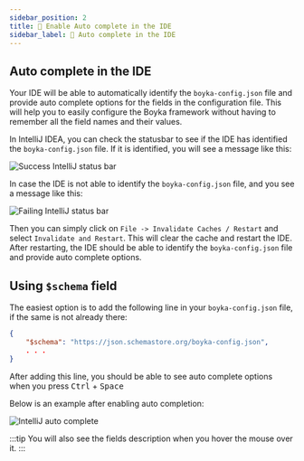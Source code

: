```yaml
---
sidebar_position: 2
title: 🤖 Enable Auto complete in the IDE
sidebar_label: 🤖 Auto complete in the IDE
---
```


## Auto complete in the IDE

Your IDE will be able to automatically identify the `boyka-config.json` file and provide auto complete options for the fields in the configuration file. This will help you to easily configure the Boyka framework without having to remember all the field names and their values.

In IntelliJ IDEA, you can check the statusbar to see if the IDE has identified the `boyka-config.json` file. If it is identified, you will see a message like this:

![Success IntelliJ status bar](/img/docs/framework-docs/guides/config/auto-complete-status.png)

In case the IDE is not able to identify the `boyka-config.json` file, and you see a message like this:

![Failing IntelliJ status bar](/img/docs/framework-docs/guides/config/auto-complete-status-error.png)

Then you can simply click on `File -> Invalidate Caches / Restart` and select `Invalidate and Restart`. This will clear the cache and restart the IDE. After restarting, the IDE should be able to identify the `boyka-config.json` file and provide auto complete options.

## Using `$schema` field

The easiest option is to add the following line in your `boyka-config.json` file, if the same is not already there:

```json
{
    "$schema": "https://json.schemastore.org/boyka-config.json",
    . . .
}
```

After adding this line, you should be able to see auto complete options when you press <kbd>Ctrl</kbd> + <kbd>Space</kbd>

Below is an example after enabling auto completion:

![IntelliJ auto complete](/img/docs/framework-docs/auto-complete-config.png)

:::tip
You will also see the fields description when you hover the mouse over it.
:::
